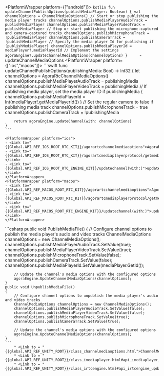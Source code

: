 <PlatformWrapper platform={["android"]}>
    ```kotlin
    fun updateChannelPublishOptions(publishMediaPlayer: Boolean) {
        val channelOptions = ChannelMediaOptions()
        // Start or stop publishing the media player tracks
        channelOptions.publishMediaPlayerAudioTrack = publishMediaPlayer
        channelOptions.publishMediaPlayerVideoTrack = publishMediaPlayer
        // Stop or start publishing the microphone-captured and camera-captured tracks
        channelOptions.publishMicrophoneTrack = !publishMediaPlayer
        channelOptions.publishCameraTrack = !publishMediaPlayer
        // Specify the media player Id for publishing
        if (publishMediaPlayer) channelOptions.publishMediaPlayerId = mediaPlayer?.mediaPlayerId
        // Implement the settings
        agoraEngine?.updateChannelMediaOptions(channelOptions)
    }    
    ```
    - <Link to="{{Global.API_REF_ANDROID_ROOT}}/class_irtcengine.html#api_irtcengine_updatechannelmediaoptions">updateChannelMediaOptions</Link>
</PlatformWrapper>
<PlatformWrapper platform={["ios","macos"]}>
    ```swift
    func updateChannelPublishOptions(publishingMedia: Bool) -> Int32 {
        let channelOptions = AgoraRtcChannelMediaOptions()
        channelOptions.publishMediaPlayerAudioTrack = publishingMedia
        channelOptions.publishMediaPlayerVideoTrack = publishingMedia
        // If publishing media player, set the media player ID
        if publishingMedia { channelOptions.publishMediaPlayerId = Int(mediaPlayer!.getMediaPlayerId()) }
        // Set the regular camera to false if publishing media track
        channelOptions.publishMicrophoneTrack = true
        channelOptions.publishCameraTrack = !publishingMedia

        return agoraEngine.updateChannel(with: channelOptions)
    }
    ```

    <PlatformWrapper platform="ios">
    - <Link to="{{Global.API_REF_IOS_ROOT_RTC_KIT}}/agorartcchannelmediaoptions">AgoraRtcChannelMediaOptions</Link>
    - <Link to="{{Global.API_REF_IOS_ROOT_RTC_KIT}}/agorartcmediaplayerprotocol/getmediaplayerid()">getMediaPlayerId()</Link>
    - <Link to="{{Global.API_REF_IOS_ROOT_RTC_ENGINE_KIT}}/updatechannel(with:)">updateChannel(with:)</Link>
    </PlatformWrapper>
    <PlatformWrapper platform="macos">
    - <Link to="{{Global.API_REF_MACOS_ROOT_RTC_KIT}}/agorartcchannelmediaoptions">AgoraRtcChannelMediaOptions</Link>
    - <Link to="{{Global.API_REF_MACOS_ROOT_RTC_KIT}}/agorartcmediaplayerprotocol/getmediaplayerid()">getMediaPlayerId()</Link>
    - <Link to="{{Global.API_REF_MACOS_ROOT_RTC_ENGINE_KIT}}/updatechannel(with:)">updateChannel(with:)</Link>
    </PlatformWrapper>
</PlatformWrapper>

<PlatformWrapper platform="unity">
    ```csharp
    public void PublishMediaFile()
    {
        // Configure channel options to publish the media player's audio and video tracks
        ChannelMediaOptions channelOptions = new ChannelMediaOptions();
        channelOptions.publishMediaPlayerAudioTrack.SetValue(true);
        channelOptions.publishMediaPlayerVideoTrack.SetValue(true);
        channelOptions.publishMicrophoneTrack.SetValue(false);
        channelOptions.publishCameraTrack.SetValue(false);
        channelOptions.publishMediaPlayerId.SetValue(mediaPlayer.GetId());

        // Update the channel's media options with the configured options
        agoraEngine.UpdateChannelMediaOptions(channelOptions);
    }
    public void UnpublishMediaFile()
    {
        // Configure channel options to unpublish the media player's audio and video tracks
        ChannelMediaOptions channelOptions = new ChannelMediaOptions();
        channelOptions.publishMediaPlayerAudioTrack.SetValue(false);
        channelOptions.publishMediaPlayerVideoTrack.SetValue(false);
        channelOptions.publishMicrophoneTrack.SetValue(true);
        channelOptions.publishCameraTrack.SetValue(true);

        // Update the channel's media options with the configured options
        agoraEngine.UpdateChannelMediaOptions(channelOptions);
    }
    ```
        * <Link to = "{{global.API_REF_UNITY_ROOT}}/class_channelmediaoptions.html">ChannelMediaOptions</Link>
        * <Link to = "{{global.API_REF_UNITY_ROOT}}/class_imediaplayer.html#api_imediaplayer_getmediaplayerid">GetId</Link>
        * <Link to = "{{global.API_REF_UNITY_ROOT}}/class_irtcengine.html#api_irtcengine_updatechannelmediaoptions">UpdateChannelMediaOptions</Link>

</PlatformWrapper>